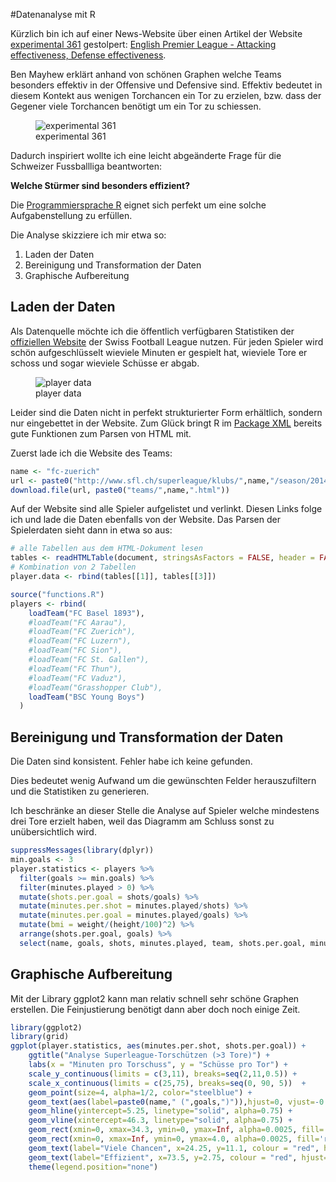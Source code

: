 #Datenanalyse mit R

Kürzlich bin ich auf einer News-Website über einen Artikel der Website [experimental 361](http://experimental361.com) gestolpert: 
[English Premier League - Attacking effectiveness, Defense effectiveness](http://experimental361.com/english-premier-league).

Ben Mayhew erklärt anhand von schönen Graphen welche Teams besonders effektiv in der Offensive und Defensive sind.
Effektiv bedeutet in diesem Kontekt aus wenigen Torchancen ein Tor zu erzielen, bzw. dass der Gegener viele Torchancen benötigt um ein Tor zu schiessen.

![experimental 361](images/experimental-361.png)


Dadurch inspiriert wollte ich eine leicht abgeänderte Frage für die Schweizer Fussballliga beantworten:

**Welche Stürmer sind besonders effizient?**

Die [Programmiersprache R](http://www.r-project.org/) eignet sich perfekt um eine solche Aufgabenstellung zu erfüllen.

Die Analyse skizziere ich mir etwa so:

1. Laden der Daten
2. Bereinigung und Transformation der Daten
3. Graphische Aufbereitung

## Laden der Daten
Als Datenquelle möchte ich die öffentlich verfügbaren Statistiken der [offiziellen Website](http://www.sfl.ch) der Swiss Football League nutzen.
Für jeden Spieler wird schön aufgeschlüsselt wieviele Minuten er gespielt hat, wieviele Tore er schoss und sogar wieviele Schüsse er abgab.

![player data](images/player.png)

Leider sind die Daten nicht in perfekt strukturierter Form erhältlich, sondern nur eingebettet in der Website.
Zum Glück bringt R im [Package XML](http://cran.r-project.org/web/packages/XML/index.html) bereits gute Funktionen zum Parsen von HTML mit.

Zuerst lade ich die Website des Teams:
```r
name <- "fc-zuerich"
url <- paste0("http://www.sfl.ch/superleague/klubs/",name,"/season/201415/")
download.file(url, paste0("teams/",name,".html"))
```

Auf der Website sind alle Spieler aufgelistet und verlinkt.
Diesen Links folge ich und lade die Daten ebenfalls von der Website.
Das Parsen der Spielerdaten sieht dann in etwa so aus:
```r
# alle Tabellen aus dem HTML-Dokument lesen
tables <- readHTMLTable(document, stringsAsFactors = FALSE, header = FALSE)
# Kombination von 2 Tabellen
player.data <- rbind(tables[[1]], tables[[3]])
```

```r
source("functions.R")
players <- rbind(
    loadTeam("FC Basel 1893"),
    #loadTeam("FC Aarau"),
    #loadTeam("FC Zuerich"),
    #loadTeam("FC Luzern"),
    #loadTeam("FC Sion"),
    #loadTeam("FC St. Gallen"),
    #loadTeam("FC Thun"),
    #loadTeam("FC Vaduz"),
    #loadTeam("Grasshopper Club"),
    loadTeam("BSC Young Boys")
  )
```

## Bereinigung und Transformation der Daten

Die Daten sind konsistent. Fehler habe ich keine gefunden.

Dies bedeutet wenig Aufwand um die gewünschten Felder herauszufiltern und die Statistiken zu generieren.

Ich beschränke an dieser Stelle die Analyse auf Spieler welche mindestens drei Tore erzielt haben,
weil das Diagramm am Schluss sonst zu unübersichtlich wird.
```r
suppressMessages(library(dplyr))
min.goals <- 3
player.statistics <- players %>%
  filter(goals >= min.goals) %>%
  filter(minutes.played > 0) %>%
  mutate(shots.per.goal = shots/goals) %>%
  mutate(minutes.per.shot = minutes.played/shots) %>%
  mutate(minutes.per.goal = minutes.played/goals) %>%
  mutate(bmi = weight/(height/100)^2) %>%
  arrange(shots.per.goal, goals) %>%
  select(name, goals, shots, minutes.played, team, shots.per.goal, minutes.per.shot, minutes.per.goal)
```

## Graphische Aufbereitung

Mit der Library ggplot2 kann man relativ schnell sehr schöne Graphen erstellen.
Die Feinjustierung benötigt dann aber doch noch einige Zeit.

```r
library(ggplot2)
library(grid)
ggplot(player.statistics, aes(minutes.per.shot, shots.per.goal)) + 
    ggtitle("Analyse Superleague-Torschützen (>3 Tore)") + 
    labs(x = "Minuten pro Torschuss", y = "Schüsse pro Tor") +
    scale_y_continuous(limits = c(3,11), breaks=seq(2,11,0.5)) + 
    scale_x_continuous(limits = c(25,75), breaks=seq(0, 90, 5))  +
    geom_point(size=4, alpha=1/2, color="steelblue") + 
    geom_text(aes(label=paste0(name," (",goals,")")),hjust=0, vjust=-0.5) + 
    geom_hline(yintercept=5.25, linetype="solid", alpha=0.75) +
    geom_vline(xintercept=46.3, linetype="solid", alpha=0.75) +
    geom_rect(xmin=0, xmax=34.3, ymin=0, ymax=Inf, alpha=0.0025, fill='red') +
    geom_rect(xmin=0, xmax=Inf, ymin=0, ymax=4.0, alpha=0.0025, fill='red') +
    geom_text(label="Viele Chancen", x=24.25, y=11.1, colour = "red", hjust=0, alpha=0.075) + 
    geom_text(label="Effizient", x=73.5, y=2.75, colour = "red", hjust=0, alpha=0.075) + 
    theme(legend.position="none")
```
